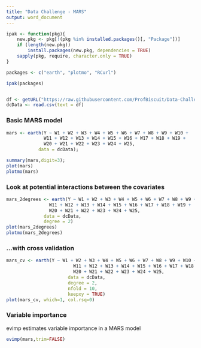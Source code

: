 ```yaml
---
title: "Data Challenge - MARS"
output: word_document
---
```

```r
ipak <- function(pkg){
    new.pkg <- pkg[!(pkg %in% installed.packages()[, "Package"])]
    if (length(new.pkg)) 
        install.packages(new.pkg, dependencies = TRUE)
    sapply(pkg, require, character.only = TRUE)
}

packages <- c("earth", "plotmo", "RCurl")

ipak(packages)


df <- getURL("https://raw.githubusercontent.com/ProfBiscuit/Data-Challenge-2017/master/Data.csv")
dcData <- read.csv(text = df)

```


### Basic MARS model
```r
mars <- earth(Y ~ W1 + W2 + W3 + W4 + W5 + W6 + W7 + W8 + W9 + W10 +
              W11 + W12 + W13 + W14 + W15 + W16 + W17 + W18 + W19 +
              W20 + W21 + W22 + W23 + W24 + W25,
            data = dcData);

summary(mars,digit=3);
plot(mars)
plotmo(mars)
```

### Look at potential interactions between the covariates 
```r
mars_2degrees <- earth(Y ~ W1 + W2 + W3 + W4 + W5 + W6 + W7 + W8 + W9 + W10 +
                W11 + W12 + W13 + W14 + W15 + W16 + W17 + W18 + W19 +
                W20 + W21 + W22 + W23 + W24 + W25,
              data = dcData,
              degree = 2)
plot(mars_2degrees)
plotmo(mars_2degrees)
```

### ...with cross validation
```r
mars_cv <- earth(Y ~ W1 + W2 + W3 + W4 + W5 + W6 + W7 + W8 + W9 + W10 +
                         W11 + W12 + W13 + W14 + W15 + W16 + W17 + W18 + W19 +
                         W20 + W21 + W22 + W23 + W24 + W25,
                       data = dcData,
                       degree = 2,
                       nfold = 10,
                       keepxy = TRUE)
plot(mars_cv, which=1, col.rsq=0)
```

### Variable importance  
evimp estimates variable importance in a MARS model    
```r
evimp(mars,trim=FALSE)
```
